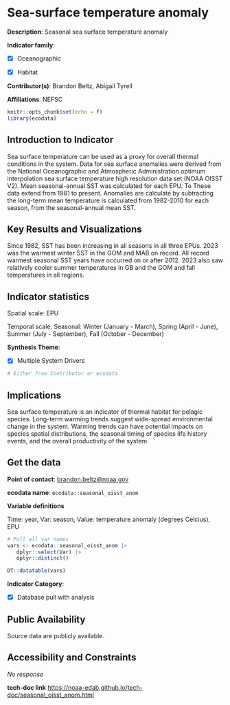 # Sea-surface temperature anomaly {#seasonal_oisst_anom}

**Description**: Seasonal sea surface temperature anomaly

**Indicator family**: 

- [X] Oceanographic
- [X] Habitat


**Contributor(s)**: Brandon Beltz, Abigail Tyrell

**Affiliations**: NEFSC

```{r echo=FALSE}
knitr::opts_chunk$set(echo = F)
library(ecodata)
```
## Introduction to Indicator
Sea surface temperature can be used as a proxy for overall thermal conditions in the system. Data for sea surface anomalies were derived from the National Oceanographic and Atmospheric Administration optimum interpolation sea surface temperature high resolution data set (NOAA OISST V2). Mean seasonal-annual SST was calculated for each EPU. To These data extend from 1981 to present. Anomalies are calculate by subtracting the long-term mean temperature is calculated from 1982-2010 for each season, from the seasonal-annual mean SST.

## Key Results and Visualizations
Since 1982, SST has been increasing in all seasons in all three EPUs. 2023 was the warmest winter SST in the GOM and MAB on record. All record warmest seasonal SST years have occurred on or after 2012. 2023 also saw relatively cooler summer temperatures in GB and the GOM and fall temperatures in all regions.


## Indicator statistics 
Spatial scale: EPU

Temporal scale: Seasonal: Winter (January - March), Spring (April - June), Summer (July - September), Fall (October - December)

**Synthesis Theme**:

- [X] Multiple System Drivers


```{r autostats_seasonal_oisst_anom}
# Either from Contributor or ecodata
```

## Implications
Sea surface temperature is an indicator of thermal habitat for pelagic species. Long-term warming trends suggest wide-spread environmental change in the system. Warming trends can have potential impacts on species spatial distributions, the seasonal timing of species life history events, and the overall productivity of the system.

## Get the data

**Point of contact**: [brandon.beltz@noaa.gov](mailto:brandon.beltz@noaa.gov){.email}

**ecodata name**: `ecodata::seasonal_oisst_anom`

**Variable definitions**

Time: year, Var: season, Value: temperature anomaly (degrees Celcius), EPU

```{r vars_seasonal_oisst_anom}
# Pull all var names
vars <- ecodata::seasonal_oisst_anom |>
   dplyr::select(Var) |>
   dplyr::distinct()

DT::datatable(vars)
```
**Indicator Category**:

- [X] Database pull with analysis


## Public Availability

Source data are publicly available.

## Accessibility and Constraints

_No response_

**tech-doc link**
<https://noaa-edab.github.io/tech-doc/seasonal_oisst_anom.html>


